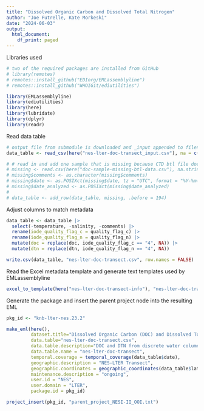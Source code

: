 ```yaml
---
title: "Dissolved Organic Carbon and Dissolved Total Nitrogen"
author: "Joe Futrelle, Kate Morkeski"
date: "2024-06-03"
output:
  html_document:
    df_print: paged
---
```


Libraries used

```r
# two of the required packages are installed from GitHub
# library(remotes)
# remotes::install_github("EDIorg/EMLassemblyline")
# remotes::install_github("WHOIGit/ediutilities")

library(EMLassemblyline)
library(ediutilities)
library(here)
library(lubridate)
library(dplyr)
library(readr)

```

Read data table

```r
# output file from submodule is downloaded and _input appended to filename to allow for column modifications below
data_table <- read_csv(here("nes-lter-doc-transect_input.csv"), na = c("nan", "NaN", ""))

# # read in and add one sample that is missing because CTD btl file does not exist
# missing <- read.csv(here("doc-sample-missing-btl-data.csv"), na.strings = c("nan", "NaN", ""))
# missing$comments <- as.character(missing$comments)
# missing$date <- as.POSIXct(missing$date, tz = "UTC", format = "%Y-%m-%d %H:%M:%S")
# missing$date_analyzed <- as.POSIXct(missing$date_analyzed)
# 
# data_table <- add_row(data_table, missing, .before = 194)

```
Adjust columns to match metadata

```r

data_table <- data_table |> 
  select(-temperature, -salinity, -comments) |>
  rename(iode_quality_flag_c = quality_flag_c) |>
  rename(iode_quality_flag_n = quality_flag_n) |>
  mutate(doc = replace(doc, iode_quality_flag_c == "4", NA)) |>
  mutate(dtn = replace(dtn, iode_quality_flag_n == "4", NA))

write.csv(data_table, "nes-lter-doc-transect.csv", row.names = FALSE)

```


Read the Excel metadata template and generate text templates used by
EMLassemblyline

```r
excel_to_template(here("nes-lter-doc-transect-info"), "nes-lter-doc-transect", rights="CC0", data_table=data_table, file_type=".md")
```
Generate the package and insert the parent project node into the resulting EML

```r
pkg_id <- "knb-lter-nes.23.2"

make_eml(here(),
         dataset.title="Dissolved Organic Carbon (DOC) and Dissolved Total Nitrogen (DTN) from Northeast U.S. Shelf Long Term Ecological Research (NES-LTER) Transect cruises, ongoing since 2022",
         data.table="nes-lter-doc-transect.csv",
         data.table.description="DOC and DTN from discrete water column samples on NES-LTER cruises",
         data.table.name = "nes-lter-doc-transect",
         temporal.coverage = temporal_coverage(data_table$date),
         geographic.description = "NES-LTER Transect",
         geographic.coordinates = geographic_coordinates(data_table$latitude, data_table$longitude),
         maintenance.description = "ongoing",
         user.id = "NES",
         user.domain = "LTER",
         package.id = pkg_id)

project_insert(pkg_id, "parent_project_NESI-II_OOI.txt")
```
